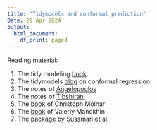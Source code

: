 ```yaml
---
title: "Tidymodels and conformal prediction"
Date: 29 Apr 2024
output:
  html_document:
    df_print: paged
---
```


Reading material:

1. The tidy modeling [book](https://www.tmwr.org/)
2. The tidymodels [blog](https://www.tidymodels.org/learn/models/conformal-regression/) on conformal regression
3. The notes of [Angelopoulos](https://arxiv.org/abs/2107.07511)
4. The notes of [Tibshirani](https://www.stat.berkeley.edu/~ryantibs/statlearn-s23/lectures/conformal.pdf)
5. The [book](https://christophmolnar.com/books/conformal-prediction/) of Christoph Molnar
6. The [book](https://maven.com/valeriy-manokhin/applied-conformal-prediction) of Valeriy Manokhin
7. The [package](https://github.com/herbps10/AdaptiveConformal) by [Sussman et al.](https://arxiv.org/abs/2312.00448) 